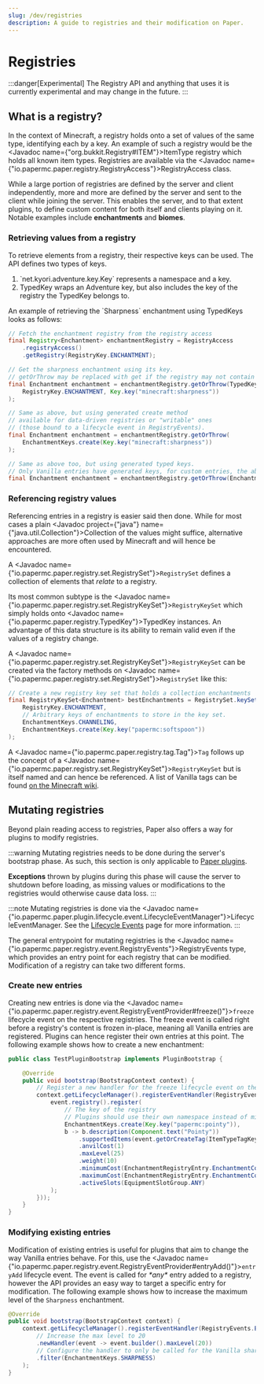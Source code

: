 ---
slug: /dev/registries
description: A guide to registries and their modification on Paper.
---

# Registries

:::danger[Experimental]
The Registry API and anything that uses it is currently experimental and may change in the future.
:::

## What is a registry?

In the context of Minecraft, a registry holds onto a set of values of the same type, identifying
each by a key. An example of such a registry would be the <Javadoc name={"org.bukkit.Registry#ITEM"}>ItemType registry</Javadoc> which holds all known item types.
Registries are available via the <Javadoc name={"io.papermc.paper.registry.RegistryAccess"}>RegistryAccess</Javadoc> class.

While a large portion of registries are defined by the server and client independently, more and
more are defined by the server and sent to the client while joining the server.
This enables the server, and to that extent plugins, to define custom content for both itself and
clients playing on it.
Notable examples include **enchantments** and **biomes**.

### Retrieving values from a registry

To retrieve elements from a registry, their respective keys can be used.
The API defines two types of keys.
<ol>
  <li>
    `net.kyori.adventure.key.Key` represents a namespace and a key.
  </li>
  <li>
    <Javadoc name={"io.papermc.paper.registry.TypedKey"}>TypedKey</Javadoc> wraps an Adventure key,
    but also includes the <Javadoc name={"io.papermc.paper.registry.TypedKey#registryKey()"}>key of
    the registry</Javadoc> the
    <Javadoc name={"io.papermc.paper.registry.TypedKey"}>TypedKey</Javadoc> belongs to.
  </li>
</ol>
An example of retrieving the `Sharpness` enchantment using
<Javadoc name={"io.papermc.paper.registry.TypedKey"}>TypedKeys</Javadoc> looks as follows:

```java
// Fetch the enchantment registry from the registry access
final Registry<Enchantment> enchantmentRegistry = RegistryAccess
    .registryAccess()
    .getRegistry(RegistryKey.ENCHANTMENT);

// Get the sharpness enchantment using its key.
// getOrThrow may be replaced with get if the registry may not contain said value
final Enchantment enchantment = enchantmentRegistry.getOrThrow(TypedKey.create(
    RegistryKey.ENCHANTMENT, Key.key("minecraft:sharpness"))
);

// Same as above, but using generated create method
// available for data-driven registries or "writable" ones
// (those bound to a lifecycle event in RegistryEvents).
final Enchantment enchantment = enchantmentRegistry.getOrThrow(
    EnchantmentKeys.create(Key.key("minecraft:sharpness"))
);

// Same as above too, but using generated typed keys.
// Only Vanilla entries have generated keys, for custom entries, the above method must be used.
final Enchantment enchantment = enchantmentRegistry.getOrThrow(EnchantmentKeys.SHARPNESS);
```

### Referencing registry values

Referencing entries in a registry is easier said then done.
While for most cases a plain <Javadoc project={"java"} name={"java.util.Collection"}>Collection</Javadoc> of the values might suffice, alternative approaches are
more often used by Minecraft and will hence be encountered.

A <Javadoc name={"io.papermc.paper.registry.set.RegistrySet"}>`RegistrySet`</Javadoc> defines a
collection of elements that *relate* to a registry.

Its most common subtype is the
<Javadoc name={"io.papermc.paper.registry.set.RegistryKeySet"}>`RegistryKeySet`</Javadoc> which
simply holds onto <Javadoc name={"io.papermc.paper.registry.TypedKey"}>TypedKey</Javadoc> instances.
An advantage of this data structure is its ability to remain valid even if the values of a
registry change.

A <Javadoc name={"io.papermc.paper.registry.set.RegistryKeySet"}>`RegistryKeySet`</Javadoc> can be
created via the factory methods on <Javadoc name={"io.papermc.paper.registry.set.RegistrySet"}>`RegistrySet`</Javadoc> like this:
```java
// Create a new registry key set that holds a collection enchantments
final RegistryKeySet<Enchantment> bestEnchantments = RegistrySet.keySet(
    RegistryKey.ENCHANTMENT,
    // Arbitrary keys of enchantments to store in the key set.
    EnchantmentKeys.CHANNELING,
    EnchantmentKeys.create(Key.key("papermc:softspoon"))
);
```

A <Javadoc name={"io.papermc.paper.registry.tag.Tag"}>`Tag`</Javadoc> follows up the concept
of a <Javadoc name={"io.papermc.paper.registry.set.RegistryKeySet"}>`RegistryKeySet`</Javadoc>
but is itself named and can hence be referenced.
A list of Vanilla tags can be found [on the Minecraft wiki](https://minecraft.wiki/w/Tag#Java_Edition_2).

## Mutating registries

Beyond plain reading access to registries, Paper also offers a way for plugins to modify registries.

:::warning
Mutating registries needs to be done during the server's bootstrap phase.
As such, this section is only applicable to [Paper plugins](../getting-started/paper-plugins.mdx).

**Exceptions** thrown by plugins during this phase will cause the server to shutdown before loading,
as missing values or modifications to the registries would otherwise cause data loss.
:::

:::note
Mutating registries is done via the
<Javadoc
  name={"io.papermc.paper.plugin.lifecycle.event.LifecycleEventManager"}>LifecycleEventManager</Javadoc>.
See the [Lifecycle Events](./lifecycle.mdx) page for more information.
:::

The general entrypoint for mutating registries is
the <Javadoc name={"io.papermc.paper.registry.event.RegistryEvents"}>RegistryEvents</Javadoc> type,
which provides an entry point for each registry that can be modified.
Modification of a registry can take two different forms.

### Create new entries

Creating new entries is done via the <Javadoc name={"io.papermc.paper.registry.event.RegistryEventProvider#freeze()"}>`freeze` lifecycle event</Javadoc>
on the respective registries.
The freeze event is called right before a registry's content is frozen in-place, meaning all Vanilla entries are registered.
Plugins can hence register their own entries at this point.
The following example shows how to create a new enchantment:

```java title="TestPluginBootstrap.java"
public class TestPluginBootstrap implements PluginBootstrap {

    @Override
    public void bootstrap(BootstrapContext context) {
        // Register a new handler for the freeze lifecycle event on the enchantment registry
        context.getLifecycleManager().registerEventHandler(RegistryEvents.ENCHANTMENT.freeze().newHandler(event -> {
            event.registry().register(
                // The key of the registry
                // Plugins should use their own namespace instead of minecraft or papermc
                EnchantmentKeys.create(Key.key("papermc:pointy")),
                b -> b.description(Component.text("Pointy"))
                    .supportedItems(event.getOrCreateTag(ItemTypeTagKeys.SWORDS))
                    .anvilCost(1)
                    .maxLevel(25)
                    .weight(10)
                    .minimumCost(EnchantmentRegistryEntry.EnchantmentCost.of(1, 1))
                    .maximumCost(EnchantmentRegistryEntry.EnchantmentCost.of(3, 1))
                    .activeSlots(EquipmentSlotGroup.ANY)
            );
        }));
    }
}
```

### Modifying existing entries

Modification of existing entries is useful for plugins that aim to change the way Vanilla entries
behave. For this, use the <Javadoc name={"io.papermc.paper.registry.event.RegistryEventProvider#entryAdd()"}>`entryAdd` lifecycle event</Javadoc>.
The event is called for _\*any\*_ entry added to a registry, however the API provides an easy way to target a specific entry for modification.
The following example shows how to increase the maximum level of the `Sharpness` enchantment.

```java
@Override
public void bootstrap(BootstrapContext context) {
    context.getLifecycleManager().registerEventHandler(RegistryEvents.ENCHANTMENT.entryAdd()
        // Increase the max level to 20
        .newHandler(event -> event.builder().maxLevel(20))
        // Configure the handler to only be called for the Vanilla sharpness enchantment.
        .filter(EnchantmentKeys.SHARPNESS)
    );
}
```
